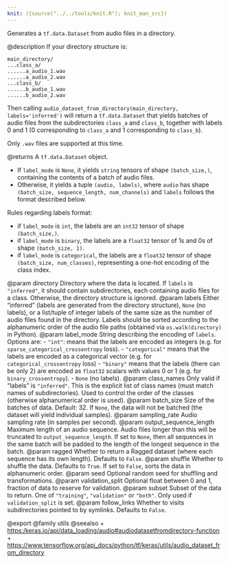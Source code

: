 ```yaml
---
knit: ({source("../../tools/knit.R"); knit_man_src})
---
```

Generates a `tf.data.Dataset` from audio files in a directory.

@description
If your directory structure is:

```
main_directory/
...class_a/
......a_audio_1.wav
......a_audio_2.wav
...class_b/
......b_audio_1.wav
......b_audio_2.wav
```

Then calling `audio_dataset_from_directory(main_directory,
labels='inferred')`
will return a `tf.data.Dataset` that yields batches of audio files from
the subdirectories `class_a` and `class_b`, together with labels
0 and 1 (0 corresponding to `class_a` and 1 corresponding to `class_b`).

Only `.wav` files are supported at this time.

@returns
A `tf.data.Dataset` object.

- If `label_mode` is `None`, it yields `string` tensors of shape
  `(batch_size,)`, containing the contents of a batch of audio files.
- Otherwise, it yields a tuple `(audio, labels)`, where `audio`
  has shape `(batch_size, sequence_length, num_channels)` and `labels`
  follows the format described
  below.

Rules regarding labels format:

- if `label_mode` is `int`, the labels are an `int32` tensor of shape
  `(batch_size,)`.
- if `label_mode` is `binary`, the labels are a `float32` tensor of
  1s and 0s of shape `(batch_size, 1)`.
- if `label_mode` is `categorical`, the labels are a `float32` tensor
  of shape `(batch_size, num_classes)`, representing a one-hot
  encoding of the class index.

@param directory Directory where the data is located.
    If `labels` is `"inferred"`, it should contain subdirectories,
    each containing audio files for a class. Otherwise, the directory
    structure is ignored.
@param labels Either "inferred" (labels are generated from the directory
    structure), `None` (no labels), or a list/tuple of integer labels
    of the same size as the number of audio files found in
    the directory. Labels should be sorted according to the
    alphanumeric order of the audio file paths
    (obtained via `os.walk(directory)` in Python).
@param label_mode String describing the encoding of `labels`. Options are:
    - `"int"`: means that the labels are encoded as integers (e.g. for
      `sparse_categorical_crossentropy` loss).
    - `"categorical"` means that the labels are encoded as a categorical
      vector (e.g. for `categorical_crossentropy` loss)
    - `"binary"` means that the labels (there can be only 2)
      are encoded as `float32` scalars with values 0
      or 1 (e.g. for `binary_crossentropy`).
    - `None` (no labels).
@param class_names Only valid if "labels" is `"inferred"`.
    This is the explicit list of class names
    (must match names of subdirectories). Used to control the order
    of the classes (otherwise alphanumerical order is used).
@param batch_size Size of the batches of data. Default: 32. If `None`,
    the data will not be batched
    (the dataset will yield individual samples).
@param sampling_rate Audio sampling rate (in samples per second).
@param output_sequence_length Maximum length of an audio sequence. Audio files
    longer than this will be truncated to `output_sequence_length`.
    If set to `None`, then all sequences in the same batch will
    be padded to the
    length of the longest sequence in the batch.
@param ragged Whether to return a Ragged dataset (where each sequence has its
    own length). Defaults to `False`.
@param shuffle Whether to shuffle the data. Defaults to `True`.
    If set to `False`, sorts the data in alphanumeric order.
@param seed Optional random seed for shuffling and transformations.
@param validation_split Optional float between 0 and 1, fraction of data to
    reserve for validation.
@param subset Subset of the data to return. One of `"training"`,
    `"validation"` or `"both"`. Only used if `validation_split` is set.
@param follow_links Whether to visits subdirectories pointed to by symlinks.
    Defaults to `False`.

@export
@family utils
@seealso
+ <https:/keras.io/api/data_loading/audio#audiodatasetfromdirectory-function>
+ <https://www.tensorflow.org/api_docs/python/tf/keras/utils/audio_dataset_from_directory>
